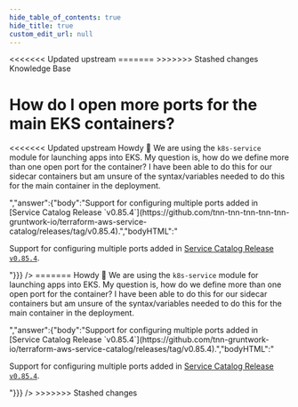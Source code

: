 ```yaml
---
hide_table_of_contents: true
hide_title: true
custom_edit_url: null
---
```



<head>
<<<<<<< Updated upstream
  <link rel="canonical" href="https://github.com/tnn-tnn-tnn-tnn-tnn-gruntwork-io/knowledge-base/discussions/174" />
=======
  <link rel="canonical" href="https://github.com/tnn-gruntwork-io/knowledge-base/discussions/174" />
>>>>>>> Stashed changes
</head>

<CenterLayout>
<span className="searchCategory">Knowledge Base</span>
<h1>How do I open more ports for the main EKS containers?</h1>
<<<<<<< Updated upstream
<GitHub discussion={{"id":"D_kwDOF8slf84AOuqk","number":174,"author":{"login":"rhoboat"},"title":"How do I open more ports for the main EKS containers?","body":"Howdy 🤠 We are using the `k8s-service` module for launching apps into EKS. My question is, how do we define more than one open port for the container? I have been able to do this for our sidecar containers but am unsure of the syntax/variables needed to do this for the main container in the deployment.","bodyHTML":"<p dir=\"auto\">Howdy <g-emoji class=\"g-emoji\" alias=\"cowboy_hat_face\" fallback-src=\"https://github.githubassets.com/images/icons/emoji/unicode/1f920.png\">🤠</g-emoji> We are using the <code class=\"notranslate\">k8s-service</code> module for launching apps into EKS. My question is, how do we define more than one open port for the container? I have been able to do this for our sidecar containers but am unsure of the syntax/variables needed to do this for the main container in the deployment.</p>","answer":{"body":"Support for configuring multiple ports added in [Service Catalog Release `v0.85.4`](https://github.com/tnn-tnn-tnn-tnn-tnn-gruntwork-io/terraform-aws-service-catalog/releases/tag/v0.85.4).","bodyHTML":"<p dir=\"auto\">Support for configuring multiple ports added in <a href=\"https://github.com/tnn-tnn-tnn-tnn-tnn-gruntwork-io/terraform-aws-service-catalog/releases/tag/v0.85.4\">Service Catalog Release <code class=\"notranslate\">v0.85.4</code></a>.</p>"}}} />
=======
<GitHub discussion={{"id":"D_kwDOF8slf84AOuqk","number":174,"author":{"login":"rhoboat"},"title":"How do I open more ports for the main EKS containers?","body":"Howdy 🤠 We are using the `k8s-service` module for launching apps into EKS. My question is, how do we define more than one open port for the container? I have been able to do this for our sidecar containers but am unsure of the syntax/variables needed to do this for the main container in the deployment.","bodyHTML":"<p dir=\"auto\">Howdy <g-emoji class=\"g-emoji\" alias=\"cowboy_hat_face\" fallback-src=\"https://github.githubassets.com/images/icons/emoji/unicode/1f920.png\">🤠</g-emoji> We are using the <code class=\"notranslate\">k8s-service</code> module for launching apps into EKS. My question is, how do we define more than one open port for the container? I have been able to do this for our sidecar containers but am unsure of the syntax/variables needed to do this for the main container in the deployment.</p>","answer":{"body":"Support for configuring multiple ports added in [Service Catalog Release `v0.85.4`](https://github.com/tnn-gruntwork-io/terraform-aws-service-catalog/releases/tag/v0.85.4).","bodyHTML":"<p dir=\"auto\">Support for configuring multiple ports added in <a href=\"https://github.com/tnn-gruntwork-io/terraform-aws-service-catalog/releases/tag/v0.85.4\">Service Catalog Release <code class=\"notranslate\">v0.85.4</code></a>.</p>"}}} />
>>>>>>> Stashed changes

</CenterLayout>
  

<!-- ##DOCS-SOURCER-START
{
  "sourcePlugin": "github-discussions",
  "hash": "7a8deca4e996032cb9e527b1749d935b"
}
##DOCS-SOURCER-END -->
